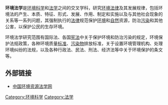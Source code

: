 '''环境法学'''是[[环境科学|环境科学]]和[[法学|法学]]之间的交叉学科，研究[[环境|环境]][[法律|法律]]及其发展规律，包括环境法的产生、本质、特征、形式、发展、作用、制定和实施以及与其他社会现象的关系等一系列问题，其强制执行的[[法律|法律]]规范保护[[环境|环境]]和[[自然|自然]]资源，防治[[污染|污染]]和其他公害，以保护公民的生存环境。

环境法学研究范围有国际法、各国[[宪法|宪法]]中关于保护环境和防治污染的规定，环境保护法规政策，各种环境质量[[标准|标准]]、[[污染物|污染物]]排放标准，关于设置环境管理机构、处理环境纠纷的法规，以及各种行政法、民法、刑法、经济法等中关于环境保护的条文等。

== 外部链接 ==

*[https://web.archive.org/web/20081216064853/http://www.7265.cn/ 中国环境资源法学网]

{{法律}}
{{Authority control}}
[[Category:环境科学|Category:环境科学]]
[[Category:法学|Category:法学]]
